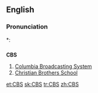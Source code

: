 ==English==

===Pronunciation===
*:{{rhymes|ɛs}}

==={{initialism}}===
'''CBS'''

# [[wikipedia:CBS|Columbia Broadcasting System]]
# [[w:List of Christian Brothers schools|Christian Brothers School]]
[[et:CBS]]
[[sk:CBS]]
[[tr:CBS]]
[[zh:CBS]]